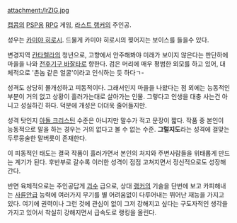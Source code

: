 attachment:/lrZIG.jpg

[[캡콤]]의 [[PSP]]용 [[RPG]] 게임, [[라스트 랭커]]의 주인공. 

성우는 [[카미야 히로시]]. 드물게 카미야 히로시의 찢어지는 보이스를 들을수 있다.

변경지역 [[칸타렐라]]의 청년으로, 고향에서 안주해봐야 미래가 보이지 않은다는 판단하에 마을을 나와 [[전후기구 바잘타]]로 향한다. 검은 머리에 매우 평범한 외모를 하고 있어, 대체적으로 '촌놈 같은 얼굴'이라고 인식하는 듯 하다ㄱ-

성격도 상당히 몰개성하고 피동적이다. 그래서인지 마을을 나왔다는 점 외에는 능동적인 부분이 거의 없고 상황이 흘러가는대로 살아가는 인물. 그렇다고 인생을 대충 사는건 아니고 성실하긴 하다. 덕분에 개성은 더더욱 줄어들지만.

성격 탓인지 [[아돌 크리스틴]] 수준은 아니지만 말수가 적고 문장이 짧다. 작품 중 본인이 능동적으로 말을 하는 경우는 거의 없다고 볼 수 없는 수준. '''그럴지도'''라는 성격에 걸맞는 두루뭉술한 말버릇이 존재한다.

이 피동적인 태도는 결국 작품이 흘러가면서 본인의 처지와 주변사람들을 위태롭게 만드는 계기가 된다. 후반부로 갈수록 이러한 성격이 점점 고쳐지면서 정신적으로도 성장해간다.

반면 육체적으로는 주인공답게 [[괴수]] 급으로, 상대 [[랭커]]의 기술을 단번에 보고 카피해내는 [[사륜안]]급 능력에 여러가지 무기를 별 어려움없이 다루어내는 뛰어난 재능을 가지고 있다. 여기에 권력이나 그런 것에 관심이 없이 그저 강해지고 싶다는 구도자적인 생각을 가지고 있어서 착실히 강해지면서 급속도로 랭킹을 올린다. 
